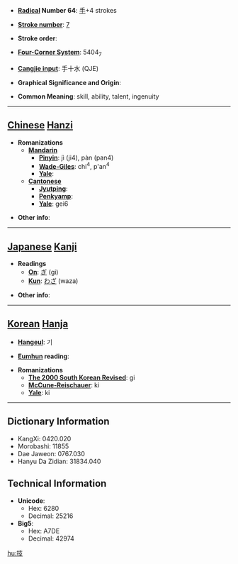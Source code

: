 * '''[[Wiktionary:Chinese radical index| Radical]] Number 64''': [[Wiktionary:Chinese radical index 手|手]]+4 strokes

* '''[[Wiktionary:Chinese total strokes index|Stroke number]]''': [[Wiktionary:Chinese total strokes index 7|7]]

* '''Stroke order''': 

* '''[[Wiktionary:Chinese four corner index|Four-Corner System]]''': 5404<sub>7</sub>

* '''[[Wiktionary:Chinese Cangjie index|Cangjie input]]''': 手十水 (QJE)

* '''Graphical Significance and Origin''': 

* '''Common Meaning''': skill, ability, talent, ingenuity

----

== [[Chinese]] [[Hanzi]] ==

* '''Romanizations'''
** '''[[Mandarin]]'''
*** '''[[Pinyin]]''': jì (ji4), pàn (pan4)
*** '''[[Wade-Giles]]''': chi<sup>4</sup>, p'an<sup>4</sup>
*** '''[[Yale]]''': 
** '''[[Cantonese]]'''
*** '''[[Jyutping]]''':
*** '''[[Penkyamp]]''': 
*** '''[[Yale]]''': gei6

* '''Other info''': 

----

== [[Japanese]] [[Kanji]] ==

* '''Readings'''
** '''[[On]]''': [[ぎ]] (gi)
** '''[[Kun]]''': [[わざ]] (waza)

* '''Other info''':  

----

== [[Korean]] [[Hanja]] ==

* '''[[Hangeul]]''': 기

* '''[[Eumhun]] reading''': 

* '''Romanizations'''
** '''[[The 2000 South Korean Revised Romanization|The 2000 South Korean Revised]]''': gi
** '''[[McCune-Reischauer]]''': ki
** '''[[Yale]]''': ki

----

== Dictionary Information ==

* KangXi: 0420.020
* Morobashi: 11855
* Dae Jaweon: 0767.030
* Hanyu Da Zidian: 31834.040

== Technical Information ==

* '''Unicode''':
** Hex: 6280
** Decimal: 25216
* '''Big5''':
** Hex: A7DE
** Decimal: 42974

[[hu:技]]